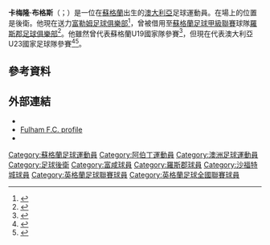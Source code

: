 {{Infobox football biography
| name                = Cameron Burgess
| fullname            = Cameron Burgess<ref>{{cite web|title=01 February 2013 Premier League Clubs submit Squad Lists|url=http://www.premierleague.com/content/dam/premierleague/site-content/News/publications/squad-lists/squad-lists-February-2013.pdf|publisher=Premier League|accessdate=2014年12月13日|language=en|archive-date=2016年3月4日|archive-url=https://web.archive.org/web/20160304033709/http://www.premierleague.com/content/dam/premierleague/site-content/News/publications/squad-lists/squad-lists-February-2013.pdf|dead-url=no}}</ref> 
| birth_date          = {{birth date and age|df=yes|1995|10|21}}
| birth_place         = 蘇格蘭[[阿伯丁|阿伯丁]]
| height              = {{height|m=1.94}}<ref name="profile">{{cite news|url=http://www.fulhamfc.com/player-profiles/cameron-burgess|title=Cameron Burgess Player Profile|publisher=Fulham F.C.|date=13 August 2014|accessdate=2014年8月13日|language=en|deadurl=yes|archiveurl=https://web.archive.org/web/20140814070933/http://www.fulhamfc.com/player-profiles/cameron-burgess|archivedate=2014年8月14日}}</ref>
| position            = 後衛
| currentclub         = [[富勒姆足球俱樂部|富勒姆]]
| clubnumber          = 32
| youthyears1         = {{0}}{{0}}{{0}}{{0}}–2011 | youthclubs1 = [[ECU_Joondalup_SC|ECU Joondalup]]
| youthyears2         = 2011–2014 | youthclubs2 = [[富勒姆足球俱樂部|富勒姆]]
| years1              = 2014–     | caps1 = 4  | goals1 = 0 | clubs1 = [[富勒姆足球俱樂部|富勒姆]]
| years2              = 2015       | caps2 = 0  | goals2 = 0 | clubs2 = → [[羅斯郡足球俱樂部|羅斯郡]]
| nationalyears1      = 2013–2014
| nationalteam1       = 蘇格蘭U19
| nationalcaps1       = 3
| nationalgoals1      = 0
| nationalyears2      = 2014–
| nationalteam2       = 澳大利亞U20
| nationalcaps2       = 3
| nationalgoals2      = 0
| nationalyears3      = 2014–
| nationalteam3       = 澳大利亞U23
| nationalcaps3       = 6
| nationalgoals3      = 0
| club-update         = 14:26, 15 January 2015 (UTC)
| nationalteam-update = 16 November 2014
}}

'''卡梅隆·布格斯'''（{{lang-en|'''Cameron Burgess'''}}；{{bd|1995年|10月21日}}）是一位在[[蘇格蘭|蘇格蘭]]出生的[[澳大利亞|澳大利亞]]足球運動員。在場上的位置是後衛。他現在送力[[富勒姆足球俱樂部|富勒姆足球俱樂部]]<ref name="profile2">{{cite news|url=http://www.fulhamfc.com/player-profiles/cameron-burgess|title=Cameron Burgess Player Profile|publisher=Fulham F.C.|date=2014年8月13日|accessdate=2014年8月13日|language=en|deadurl=yes|archiveurl=https://web.archive.org/web/20140814070933/http://www.fulhamfc.com/player-profiles/cameron-burgess|archivedate=2014年8月14日}}</ref>，曾被借用至[[蘇格蘭足球甲級聯賽|蘇格蘭足球甲級聯賽]]球隊[[羅斯郡足球俱樂部|羅斯郡足球俱樂部]]<ref>{{cite web|title=Extension & loan for Burgess|url=http://www.fulhamfc.com/news/2015/january/15/burgess-new-deal|publisher=Fulham F.C.|date=2015年1月15日|accessdate=2015年1月15日|language=en|archive-date=2015年1月15日|archive-url=https://web.archive.org/web/20150115203205/http://www.fulhamfc.com/news/2015/january/15/burgess-new-deal|dead-url=no}}</ref>。他雖然曾代表蘇格蘭U19國家隊參賽<ref>{{cite web|title=Under-19 2014 - Scotland-Latvia – UEFA.com|url=http://www.uefa.com/under19/season=2014/matches/round=2000383/match=2011110/postmatch/commentary/index.html|publisher=UEFA.com|accessdate=2014年10月3日|date=2013年10月10日|language=en|archive-date=2014年10月7日|archive-url=https://web.archive.org/web/20141007033201/http://www.uefa.com/under19/season=2014/matches/round=2000383/match=2011110/postmatch/commentary/index.html|dead-url=no}}</ref>，但現在代表澳大利亞U23國家足球隊參賽<ref name="International switch">{{cite web|title=Australia wins battle with Scotland for promising football star Cameron Burgess|url=http://www.perthnow.com.au/sport/football/australia-wins-battle-with-scotland-for-promising-football-star-cameron-burgess/story-fnhq5z8s-1227050386264?nk=daeb6a30feec0b351f819a288028b1f2|work=''perthnow.com.au''|date=2014年9月7日|accessdate=2014年9月7日|language=en|deadurl=yes|archiveurl=https://web.archive.org/web/20140907234051/http://www.perthnow.com.au/sport/football/australia-wins-battle-with-scotland-for-promising-football-star-cameron-burgess/story-fnhq5z8s-1227050386264?nk=daeb6a30feec0b351f819a288028b1f2|archivedate=2014年9月7日}}</ref><ref>{{cite web|title=Okon optimistic as Young Socceroos target World Cup|url=http://www.the-afc.com/en/tournaments/men/afc-u19-championship/29547-okon-optimistic-as-young-socceroos-target-world-cup.html|publisher=The-AFC.com|accessdate=2014年10月3日|date=2014年9月30日|language=en|deadurl=yes|archiveurl=https://web.archive.org/web/20141005190902/http://www.the-afc.com/en/tournaments/men/afc-u19-championship/29547-okon-optimistic-as-young-socceroos-target-world-cup.html|archivedate=2014年10月5日}}</ref>。

==參考資料==
{{Reflist}}

==外部連結==
*{{Soccerbase|id=76793|name=卡梅隆·布格斯}}
*[https://web.archive.org/web/20140814070933/http://www.fulhamfc.com/player-profiles/cameron-burgess Fulham F.C. profile]
*{{Soccerway|cameron-burgess/318594}}

{{DEFAULTSORT:Burgess, Cameron}}
[[Category:蘇格蘭足球運動員|Category:蘇格蘭足球運動員]] 
[[Category:阿伯丁運動員|Category:阿伯丁運動員]]
[[Category:澳洲足球運動員|Category:澳洲足球運動員]]
[[Category:足球後衛|Category:足球後衛]]
[[Category:富咸球員|Category:富咸球員]]
[[Category:羅斯郡球員|Category:羅斯郡球員]]
[[Category:沙福特城球員|Category:沙福特城球員]]
[[Category:英格蘭足球聯賽球員|Category:英格蘭足球聯賽球員]]
[[Category:英格蘭足球全國聯賽球員|Category:英格蘭足球全國聯賽球員]]